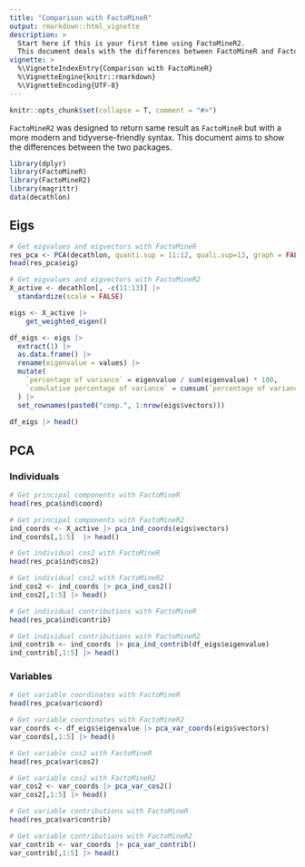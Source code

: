 ---
title: "Comparison with FactoMineR"
output: rmarkdown::html_vignette
description: >
  Start here if this is your first time using FactoMineR2.
  This document deals with the differences between FactoMineR and FactoMineR2.
vignette: >
  %\VignetteIndexEntry{Comparison with FactoMineR}
  %\VignetteEngine{knitr::rmarkdown}
  %\VignetteEncoding{UTF-8}
---

```{r echo = FALSE, message = FALSE}
knitr::opts_chunk$set(collapse = T, comment = "#>")
```

`FactoMineR2` was designed to return same result as `FactoMineR` but with a more modern and tidyverse-friendly syntax. This document aims to show the differences between the two packages.


```{r message = FALSE, warning=FALSE}
library(dplyr)
library(FactoMineR)
library(FactoMineR2)
library(magrittr)
data(decathlon)
```


## Eigs

```{r}
# Get eigvalues and eigvectors with FactoMineR
res_pca <- PCA(decathlon, quanti.sup = 11:12, quali.sup=13, graph = FALSE, scale = FALSE, ncp = 5)
head(res_pca$eig)
```


```{r}
# Get eigvalues and eigvectors with FactoMineR2
X_active <- decathlon[, -c(11:13)] |>
  standardize(scale = FALSE)

eigs <- X_active |>
    get_weighted_eigen()

df_eigs <- eigs |>
  extract(1) |>
  as.data.frame() |>
  rename(eigenvalue = values) |>
  mutate(
    `percentage of variance` = eigenvalue / sum(eigenvalue) * 100,
    `cumulative percentage of variance` = cumsum(`percentage of variance`)
  ) |>
  set_rownames(paste0("comp.", 1:nrow(eigs$vectors)))
  
df_eigs |> head()
```

## PCA

### Individuals

```{r}
# Get principal components with FactoMineR
head(res_pca$ind$coord)
```

```{r}
# Get principal components with FactoMineR2
ind_coords <- X_active |> pca_ind_coords(eigs$vectors)
ind_coords[,1:5]  |> head()
```

```{r}
# Get individual cos2 with FactoMineR
head(res_pca$ind$cos2)
```

```{r}
# Get individual cos2 with FactoMineR2
ind_cos2 <- ind_coords |> pca_ind_cos2()
ind_cos2[,1:5] |> head()
```

```{r}
# Get individual contributions with FactoMineR
head(res_pca$ind$contrib)
```

```{r}
# Get individual contributions with FactoMineR2
ind_contrib <- ind_coords |> pca_ind_contrib(df_eigs$eigenvalue)
ind_contrib[,1:5] |> head()
```


### Variables

```{r}
# Get variable coordinates with FactoMineR
head(res_pca$var$coord)
```

```{r}
# Get variable coordinates with FactoMineR2
var_coords <- df_eigs$eigenvalue |> pca_var_coords(eigs$vectors)
var_coords[,1:5] |> head()
```

```{r}
# Get variable cos2 with FactoMineR
head(res_pca$var$cos2)
```

```{r}
# Get variable cos2 with FactoMineR2
var_cos2 <- var_coords |> pca_var_cos2()
var_cos2[,1:5] |> head()
```

```{r}
# Get variable contributions with FactoMineR
head(res_pca$var$contrib)
```

```{r}
# Get variable contributions with FactoMineR2
var_contrib <- var_coords |> pca_var_contrib()
var_contrib[,1:5] |> head()
```



